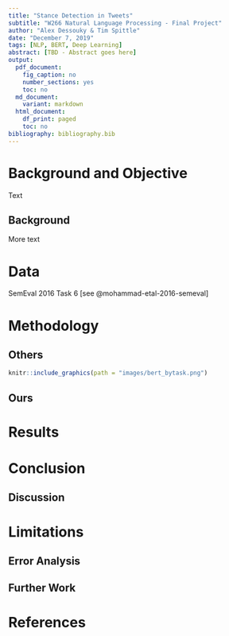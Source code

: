 ```yaml
---
title: "Stance Detection in Tweets"
subtitle: "W266 Natural Language Processing - Final Project"
author: "Alex Dessouky & Tim Spittle"
date: "December 7, 2019"
tags: [NLP, BERT, Deep Learning]
abstract: [TBD - Abstract goes here]
output:
  pdf_document:
    fig_caption: no
    number_sections: yes
    toc: no
  md_document:
    variant: markdown
  html_document:
    df_print: paged
    toc: no
bibliography: bibliography.bib
---
```


# Background and Objective  

Text  

## Background  

More text   

# Data  

SemEval 2016 Task 6 [see @mohammad-etal-2016-semeval]  

# Methodology  

## Others  

```r
knitr::include_graphics(path = "images/bert_bytask.png")
```

## Ours  

# Results  

# Conclusion  

## Discussion  

# Limitations  

## Error Analysis  

## Further Work

# References  